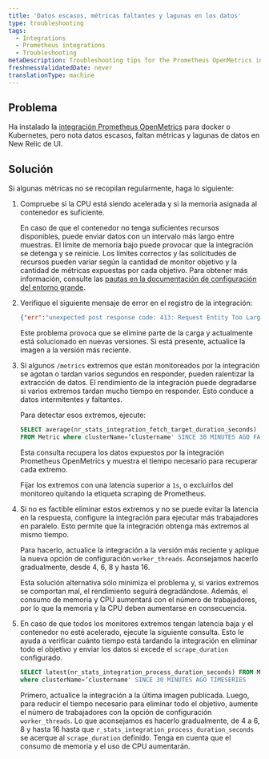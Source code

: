 ```yaml
---
title: 'Datos escasos, métricas faltantes y lagunas en los datos'
type: troubleshooting
tags:
  - Integrations
  - Prometheus integrations
  - Troubleshooting
metaDescription: Troubleshooting tips for the Prometheus OpenMetrics integration for Docker or Kubernetes if no data appears in New Relic's UI.
freshnessValidatedDate: never
translationType: machine
---
```


## Problema

Ha instalado la [integración Prometheus OpenMetrics](/docs/integrations/prometheus-integrations/install-configure-openmetrics/install-update-or-uninstall-your-prometheus-openmetrics-integration) para docker o Kubernetes, pero nota datos escasos, faltan métricas y lagunas de datos en New Relic de UI.

## Solución

Si algunas métricas no se recopilan regularmente, haga lo siguiente:

1. Compruebe si la CPU está siendo acelerada y si la memoria asignada al contenedor es suficiente.

   En caso de que el contenedor no tenga suficientes recursos disponibles, puede enviar datos con un intervalo más largo entre muestras. El límite de memoria bajo puede provocar que la integración se detenga y se reinicie. Los límites correctos y las solicitudes de recursos pueden variar según la cantidad de monitor objetivo y la cantidad de métricas expuestas por cada objetivo. Para obtener más información, consulte las [pautas en la documentación de configuración del entorno grande](/docs/integrations/prometheus-integrations/install-configure-openmetrics/configure-prometheus-openmetrics-integrations).

2. Verifique el siguiente mensaje de error en el registro de la integración:

   ```json
   {"err":"unexpected post response code: 413: Request Entity Too Large"}
   ```

   Este problema provoca que se elimine parte de la carga y actualmente está solucionado en nuevas versiones. Si está presente, actualice la imagen a la versión más reciente.

3. Si algunos `/metrics` extremos que están monitoreados por la integración se agotan o tardan varios segundos en responder, pueden ralentizar la extracción de datos. El rendimiento de la integración puede degradarse si varios extremos tardan mucho tiempo en responder. Esto conduce a datos intermitentes y faltantes.

   Para detectar esos extremos, ejecute:

   ```sql
   SELECT average(nr_stats_integration_fetch_target_duration_seconds) 
   FROM Metric where clusterName=’clustername' SINCE 30 MINUTES AGO FACET target LIMIT 30
   ```

   Esta consulta recupera los datos expuestos por la integración Prometheus OpenMetrics y muestra el tiempo necesario para recuperar cada extremo.

   Fijar los extremos con una latencia superior a `1s`, o excluirlos del monitoreo quitando la etiqueta scraping de Prometheus.

4. Si no es factible eliminar estos extremos y no se puede evitar la latencia en la respuesta, configure la integración para ejecutar más trabajadores en paralelo. Esto permite que la integración obtenga más extremos al mismo tiempo.

   Para hacerlo, actualice la integración a la versión más reciente y aplique la nueva opción de configuración `worker_threads`. Aconsejamos hacerlo gradualmente, desde 4, 6, 8 y hasta 16.

   Esta solución alternativa sólo minimiza el problema y, si varios extremos se comportan mal, el rendimiento seguirá degradándose. Además, el consumo de memoria y CPU aumentará con el número de trabajadores, por lo que la memoria y la CPU deben aumentarse en consecuencia.

5. En caso de que todos los monitores extremos tengan latencia baja y el contenedor no esté acelerado, ejecute la siguiente consulta. Esto le ayuda a verificar cuánto tiempo está tardando la integración en eliminar todo el objetivo y enviar los datos si excede el `scrape_duration` configurado.

   ```sql
   SELECT latest(nr_stats_integration_process_duration_seconds) FROM Metric
   where clusterName=’clustername' SINCE 30 MINUTES AGO TIMESERIES
   ```

   Primero, actualice la integración a la última imagen publicada. Luego, para reducir el tiempo necesario para eliminar todo el objetivo, aumente el número de trabajadores con la opción de configuración `worker_threads`. Lo que aconsejamos es hacerlo gradualmente, de 4 a 6, 8 y hasta 16 hasta que `r_stats_integration_process_duration_seconds` se acerque al `scrape_duration` definido. Tenga en cuenta que el consumo de memoria y el uso de CPU aumentarán.